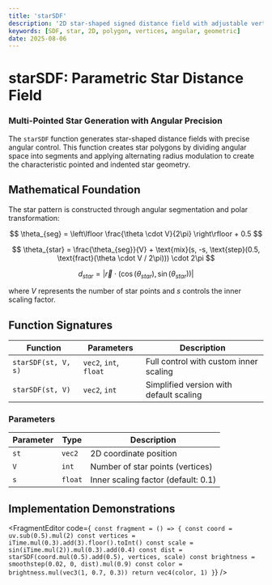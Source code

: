 ```yaml
---
title: 'starSDF'
description: '2D star-shaped signed distance field with adjustable vertices and inner scaling'
keywords: [SDF, star, 2D, polygon, vertices, angular, geometric]
date: 2025-08-06
---
```



# starSDF: Parametric Star Distance Field

### Multi-Pointed Star Generation with Angular Precision

The `starSDF` function generates star-shaped distance fields with precise angular control. This function creates star polygons by dividing angular space into segments and applying alternating radius modulation to create the characteristic pointed and indented star geometry.

## Mathematical Foundation

The star pattern is constructed through angular segmentation and polar transformation:

$$
\theta_{seg} = \left\lfloor \frac{\theta \cdot V}{2\pi} \right\rfloor + 0.5
$$

$$
\theta_{star} = \frac{\theta_{seg}}{V} + \text{mix}(s, -s, \text{step}(0.5, \text{fract}(\theta \cdot V / 2\pi))) \cdot 2\pi
$$

$$
d_{star} = |\vec{r} \cdot (\cos(\theta_{star}), \sin(\theta_{star}))|
$$

where $V$ represents the number of star points and $s$ controls the inner scaling factor.

## Function Signatures

| Function            | Parameters             | Description                             |
| ------------------- | ---------------------- | --------------------------------------- |
| `starSDF(st, V, s)` | `vec2`, `int`, `float` | Full control with custom inner scaling  |
| `starSDF(st, V)`    | `vec2`, `int`          | Simplified version with default scaling |

### Parameters

| Parameter | Type    | Description                         |
| --------- | ------- | ----------------------------------- |
| `st`      | `vec2`  | 2D coordinate position              |
| `V`       | `int`   | Number of star points (vertices)    |
| `s`       | `float` | Inner scaling factor (default: 0.1) |

## Implementation Demonstrations

<FragmentEditor
        code={`
const fragment = () => {
        const coord = uv.sub(0.5).mul(2)
        const vertices = iTime.mul(0.3).add(3).floor().toInt()
        const scale = sin(iTime.mul(2)).mul(0.3).add(0.4)
        const dist = starSDF(coord.mul(0.5).add(0.5), vertices, scale)
        const brightness = smoothstep(0.02, 0, dist).mul(0.9)
        const color = brightness.mul(vec3(1, 0.7, 0.3))
        return vec4(color, 1)
}`}
/>
